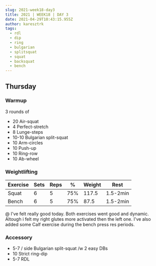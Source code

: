 ```yaml
---
slug: 2021-week18-day3
title: 2021 | WEEK18 | DAY 3
date: 2021-04-29T10:43:15.955Z
author: karesztrk
tags:
  - rdl
  - dip
  - ring
  - bulgarian
  - splitsquat
  - squat
  - backsquat
  - bench
---
```

## Thursday

### Warmup

3 rounds of

* 20 Air-squat
* 4 Perfect-stretch
* 8 Lunge-steps
* 10-10 Bulgarian split-squat
* 10 Arm-circles
* 10 Push-up
* 10 Ring-row
* 10 Ab-wheel

### Weightlifting

| Exercise | Sets | Reps | %   | Weight | Rest     |
| -------- | ---- | ---- | --- | ------ | -------- |
| Squat    | 6    | 5    | 75% | 117.5  | 1.5-2min |
| Bench    | 6    | 5    | 75% | 87.5   | 1.5-2min |

@ I've felt really good today. Both exercises went good and dynamic. Altough i felt my right glutes more activated then the left one. I've also added some Calf exercise during the bench press res periods.

### Accessory

* 5-7 / side Bulgarian split-squat /w 2 easy DBs
* 10 Strict ring-dip
* 5-7 RDL